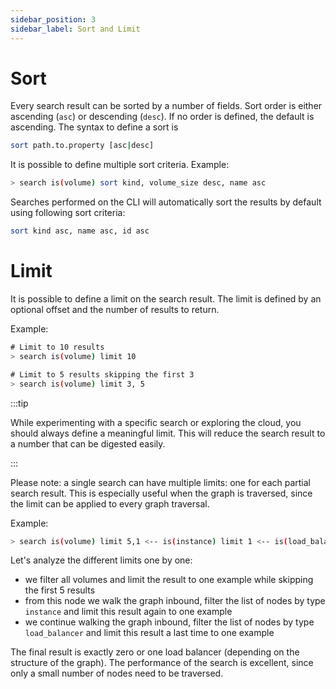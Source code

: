 ```yaml
---
sidebar_position: 3
sidebar_label: Sort and Limit
---
```


# Sort

Every search result can be sorted by a number of fields. Sort order is either ascending (`asc`) or descending (`desc`). If no order is defined, the default is ascending. The syntax to define a sort is

```bash
sort path.to.property [asc|desc]
```

It is possible to define multiple sort criteria. Example:

```bash
> search is(volume) sort kind, volume_size desc, name asc
```

Searches performed on the CLI will automatically sort the results by default using following sort criteria:

```bash
sort kind asc, name asc, id asc
```

# Limit

It is possible to define a limit on the search result. The limit is defined by an optional offset and the number of results to return.

Example:

```bash
​# Limit to 10 results
> search is(volume) limit 10

​# Limit to 5 results skipping the first 3
> search is(volume) limit 3, 5
```

:::tip

While experimenting with a specific search or exploring the cloud, you should always define a meaningful limit. This will reduce the search result to a number that can be digested easily.

:::

Please note: a single search can have multiple limits: one for each partial search result. This is especially useful when the graph is traversed, since the limit can be applied to every graph traversal.

Example:

```bash
> search is(volume) limit 5,1 <-- is(instance) limit 1 <-- is(load_balancer) limit 1
```

Let's analyze the different limits one by one:

- we filter all volumes and limit the result to one example while skipping the first 5 results
- from this node we walk the graph inbound, filter the list of nodes by type `instance` and limit this result again to one example
- we continue walking the graph inbound, filter the list of nodes by type `load_balancer` and limit this result a last time to one example

The final result is exactly zero or one load balancer (depending on the structure of the graph). The performance of the search is excellent, since only a small number of nodes need to be traversed.
